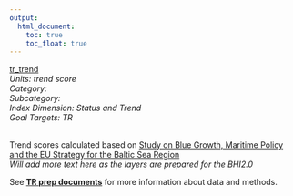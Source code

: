 ```yaml
---
output:
  html_document:
    toc: true
    toc_float: true
---
```


[tr_trend](https://github.com/OHI-Science/bhi/blob/master/baltic/layers/tr_trend_scores_bhi2015.csv)\
*Units: trend score*\
*Category:*\
*Subcategory:*\
*Index Dimension: Status and Trend*\
*Goal Targets: TR*\
<br>

Trend scores calculated based on [Study on Blue Growth, Maritime Policy and the EU Strategy for the Baltic Sea Region](https://webgate.ec.europa.eu/maritimeforum/node/3550)\
*Will add more text here as the layers are prepared for the BHI2.0*

See [**TR prep documents**](https://github.com/OHI-Science/bhi-1.0-archive/blob/draft/baltic2015/prep/TR/tr_prep.md) for more information about data and methods.

<br>


